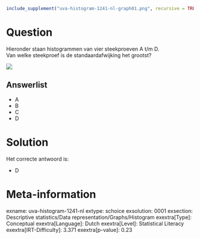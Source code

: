```r
include_supplement("uva-histogram-1241-nl-graph01.png", recursive = TRUE)
```

Question
========

Hieronder staan histogrammen van vier steekproeven A t/m D.\
Van welke steekproef is de standaardafwijking het grootst?

![](uva-histogram-1241-nl-graph01.png)

Answerlist
----------

* A
* B
* C
* D

Solution
========

Het correcte antwoord is: 

* D

Meta-information
================
exname: uva-histogram-1241-nl
extype: schoice
exsolution: 0001
exsection: Descriptive statistics/Data representation/Graphs/Histogram
exextra[Type]: Conceptual
exextra[Language]: Dutch
exextra[Level]: Statistical Literacy
exextra[IRT-Difficulty]: 3.371
exextra[p-value]: 0.23
